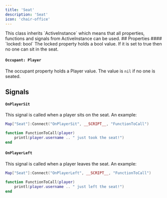 ```yaml
---
title: 'Seat'
description: 'Seat'
icon: 'chair-office'
---
```

<Info>
  This class inherits `ActiveInstance` which means that all properties, functions and signals from ActiveInstance can be used.
</Info> 
## Properties
#### `locked: bool`
The locked property holds a bool value. If it is set to true then no one can sit in the seat.

#### `Occupant: Player`
The occupant property holds a Player value. The value is `nil` if no one is seated. 

## Signals
#### `OnPlayerSit`
This signal is called when a player sits on the seat. An example:
```lua
Map["Seat"]:Connect("OnPlayerSit", __SCRIPT__, "FunctionToCall")

function FunctionToCall(player) 
    printl(player.username .. " just took the seat!")
end
```

#### `OnPlayerLeft`
This signal is called when a player leaves the seat. An example:
```lua
Map["Seat"]:Connect("OnPlayerLeft", __SCRIPT__, "FunctionToCall")

function FunctionToCall(player) 
    printl(player.username .. " just left the seat!")
end
```